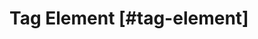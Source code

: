 
<NextSeo 
  title="Velt Docs - General API Reference"
  description="General API Reference for the Velt SDK"
/>
<HeaderSetter />

# Tag Element [#tag-element]

<TagElementRef />
